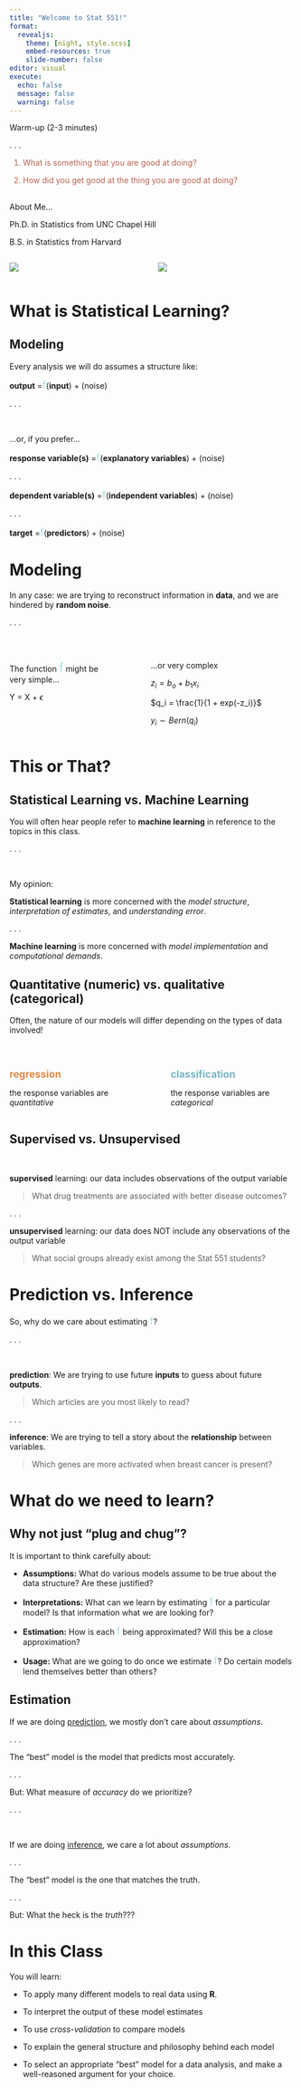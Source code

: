 ```yaml
---
title: "Welcome to Stat 551!"
format: 
  revealjs:
    theme: [night, style.scss]
    embed-resources: true
    slide-number: false
editor: visual
execute: 
  echo: false
  message: false
  warning: false
---
```


::: larger
Warm-up (2-3 minutes)
:::

. . .

::: large
::: {style="color: #b76352;"}
1.  What is something that you are good at doing?

2.  How did you get good at the thing you are good at doing?
:::
:::

## 

::: larger
About Me...
:::

Ph.D. in Statistics from UNC Chapel Hill

B.S. in Statistics from Harvard

:::: columns

::: {.column width="40%"}
![](images/K-87-01.jpg)
:::
::: {.column width="40%"}
![](images/derby.jpg)
:::
::::

# What is Statistical Learning?

## Modeling

Every analysis we will do assumes a structure like:

::: centered
[**output** =]{.large}[f]{style="color: #abdbe3; font-size: 1.25em"}(**input**) + (noise)
:::

. . .

</br>

...or, if you prefer...

::: centered
[**response variable(s)** =]{.midi}[f]{style="color: #abdbe3; font-size: 1.25em"}(**explanatory variables**) + (noise)
:::

. . .

::: centered
[**dependent variable(s)** =]{.midi}[f]{style="color: #abdbe3; font-size: 1.25em"}(**independent variables**) + (noise)
:::

. . .

::: centered
[**target** =]{.midi}[f]{style="color: #abdbe3; font-size: 1.25em"}(**predictors**) + (noise)
:::

# Modeling

In any case: we are trying to reconstruct information in **data**, and we are hindered by **random noise**.

. . .

</br>

::: columns
::: {.column width="40%"}
The function [f]{style="color: #abdbe3; font-size: 1.5em"} might be very simple...

::: large
Y = X + $\epsilon$
:::
:::

::: {.column width="5%"}
:::

::: {.column width="55%"}
::: fragment
...or very complex

$z_i = b_o + b_1 x_i$

$q_i = \frac{1}{1 + exp(-z_i)}$

$y_i \sim Bern(q_i)$
:::
:::
:::

# This or That?

## Statistical Learning vs. Machine Learning

You will often hear people refer to **machine learning** in reference to the topics in this class.

. . .

</br>

[My opinion:]{.larger}

::: midi
**Statistical learning** is more concerned with the *model structure*, *interpretation of estimates*, and *understanding error*.
:::

. . .

::: midi
**Machine learning** is more concerned with *model implementation* and *computational demands*.
:::

## Quantitative (numeric) vs. qualitative (categorical)

Often, the nature of our models will differ depending on the types of data involved!

</br>

::: columns
::: {.column width="45%"}
[**regression**]{style="color: #e28743; font-size: 1.25em"}

the response variables are *quantitative*
:::

::: {.column width="5%"}
:::

::: {.column width="45%"}
[**classification**]{style="color: #76b5c5; font-size: 1.25em"}

the response variables are *categorical*
:::
:::

## Supervised vs. Unsupervised

</br>

**supervised** learning: our data includes observations of the output variable

> What drug treatments are associated with better disease outcomes?

. . .

**unsupervised** learning: our data does NOT include any observations of the output variable

> What social groups already exist among the Stat 551 students?

# Prediction vs. Inference

So, why do we care about estimating [f]{style="color: #abdbe3; font-size: 1.25em"}?

. . .

</br>

::: midi
**prediction**: We are trying to use future **inputs** to guess about future **outputs**.

> Which articles are you most likely to read?
:::

. . .

::: midi
**inference**: We are trying to tell a story about the **relationship** between variables.

> Which genes are more activated when breast cancer is present?
:::

# What do we need to learn?

## Why not just "plug and chug"?

It is important to think carefully about:

::: incremental
-   **Assumptions:** What do various models assume to be true about the data structure? Are these justified?

-   **Interpretations:** What can we learn by estimating [f]{style="color: #abdbe3; font-size: 1.25em"} for a particular model? Is that information what we are looking for?

-   **Estimation:** How is each [f]{style="color: #abdbe3; font-size: 1.25em"} being approximated? Will this be a close approximation?

-   **Usage:** What are we going to do once we estimate [f]{style="color: #abdbe3; font-size: 1.25em"}? Do certain models lend themselves better than others?
:::

## Estimation

If we are doing [prediction]{.underline}, we mostly don't care about *assumptions*.

. . .

The "best" model is the model that predicts most accurately.

. . .

But: What measure of *accuracy* do we prioritize?

. . .

</br>

If we are doing [inference]{.underline}, we care a lot about *assumptions*.

. . .

The "best" model is the one that matches the truth.

. . .

But: What the heck is the *truth*???

# In this Class

You will learn:

-   To apply many different models to real data using **R**.

-   To interpret the output of these model estimates

-   To use *cross-validation* to compare models

-   To explain the general structure and philosophy behind each model

-   To select an appropriate "best" model for a data analysis, and make a well-reasoned argument for your choice.
